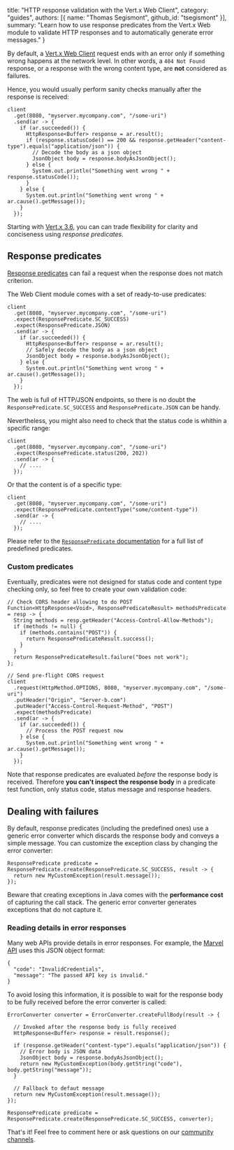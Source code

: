  title: "HTTP response validation with the Vert.x Web Client",
  category: "guides",
  authors: [{
    name: "Thomas Segismont",
    github_id: "tsegismont"
  }],
  summary: "Learn how to use response predicates from the Vert.x Web module to validate HTTP responses and to automatically generate error messages."
}

By default, a [Vert.x Web Client](/docs/vertx-web-client/java/) request ends with an error only if something wrong happens at the network level.
In other words, a `404 Not Found` response, or a response with the wrong content type, are **not** considered as failures.

Hence, you would usually perform sanity checks manually after the response is received:

```
client
  .get(8080, "myserver.mycompany.com", "/some-uri")
  .send(ar -> {
    if (ar.succeeded()) {
      HttpResponse<Buffer> response = ar.result();
      if (response.statusCode() == 200 && response.getHeader("content-type").equals("application/json")) {
        // Decode the body as a json object
        JsonObject body = response.bodyAsJsonObject();
      } else {
        System.out.println("Something went wrong " + response.statusCode());
      }
    } else {
      System.out.println("Something went wrong " + ar.cause().getMessage());
    }
  });
```

Starting with [Vert.x 3.6](/blog/eclipse-vert-x-3-6-0-released/), you can can trade flexibility for clarity and conciseness using _response predicates_.

## Response predicates

[Response predicates](/docs/apidocs/io/vertx/ext/web/client/predicate/ResponsePredicate.html) can fail a request when the response does not match criterion.

The Web Client module comes with a set of ready-to-use predicates:

```
client
  .get(8080, "myserver.mycompany.com", "/some-uri")
  .expect(ResponsePredicate.SC_SUCCESS)
  .expect(ResponsePredicate.JSON)
  .send(ar -> {
    if (ar.succeeded()) {
      HttpResponse<Buffer> response = ar.result();
      // Safely decode the body as a json object
      JsonObject body = response.bodyAsJsonObject();
    } else {
      System.out.println("Something went wrong " + ar.cause().getMessage());
    }
  });

```

The web is full of HTTP/JSON endpoints, so there is no doubt the `ResponsePredicate.SC_SUCCESS` and `ResponsePredicate.JSON` can be handy.

Nevertheless, you might also need to check that the status code is whithin a specific range:

```
client
  .get(8080, "myserver.mycompany.com", "/some-uri")
  .expect(ResponsePredicate.status(200, 202))
  .send(ar -> {
    // ....
  });
```

Or that the content is of a specific type: 

```
client
  .get(8080, "myserver.mycompany.com", "/some-uri")
  .expect(ResponsePredicate.contentType("some/content-type"))
  .send(ar -> {
    // ....
  });
```

Please refer to the [`ResponsePredicate` documentation](/docs/apidocs/io/vertx/ext/web/client/predicate/ResponsePredicate.html) for a full list of predefined predicates.

### Custom predicates

Eventually, predicates were not designed for status code and content type checking only, so feel free to create your own validation code:

```
// Check CORS header allowing to do POST
Function<HttpResponse<Void>, ResponsePredicateResult> methodsPredicate = resp -> {
  String methods = resp.getHeader("Access-Control-Allow-Methods");
  if (methods != null) {
    if (methods.contains("POST")) {
      return ResponsePredicateResult.success();
    }
  }
  return ResponsePredicateResult.failure("Does not work");
};

// Send pre-flight CORS request
client
  .request(HttpMethod.OPTIONS, 8080, "myserver.mycompany.com", "/some-uri")
  .putHeader("Origin", "Server-b.com")
  .putHeader("Access-Control-Request-Method", "POST")
  .expect(methodsPredicate)
  .send(ar -> {
    if (ar.succeeded()) {
      // Process the POST request now
    } else {
      System.out.println("Something went wrong " + ar.cause().getMessage());
    }
  });
```

Note that response predicates are evaluated *before* the response body is received.
Therefore **you can't inspect the response body** in a predicate test function, only status code, status message and response headers.

## Dealing with failures

By default, response predicates (including the predefined ones) use a generic error converter which discards the response body and conveys a simple message.
You can customize the exception class by changing the error converter:

```
ResponsePredicate predicate = ResponsePredicate.create(ResponsePredicate.SC_SUCCESS, result -> {
  return new MyCustomException(result.message());
});
```

Beware that creating exceptions in Java comes with the **performance cost** of capturing the call stack.
The generic error converter generates exceptions that do not capture it.

### Reading details in error responses

Many web APIs provide details in error responses.
For example, the [Marvel API](https://developer.marvel.com/docs) uses this JSON object format:

```
{
  "code": "InvalidCredentials",
  "message": "The passed API key is invalid."
}
```

To avoid losing this information, it is possible to wait for the response body to be fully received before the error converter is called:

```
ErrorConverter converter = ErrorConverter.createFullBody(result -> {

  // Invoked after the response body is fully received
  HttpResponse<Buffer> response = result.response();

  if (response.getHeader("content-type").equals("application/json")) {
    // Error body is JSON data
    JsonObject body = response.bodyAsJsonObject();
    return new MyCustomException(body.getString("code"), body.getString("message"));
  }

  // Fallback to defaut message
  return new MyCustomException(result.message());
});

ResponsePredicate predicate = ResponsePredicate.create(ResponsePredicate.SC_SUCCESS, converter);
```

That's it! Feel free to comment here or ask questions on our [community channels](/community).
